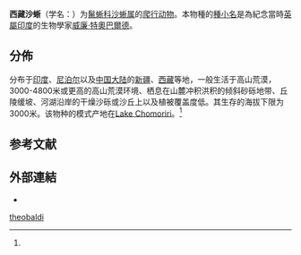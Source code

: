 {{Speciesbox
| name = 西藏沙蜥
| status = 
| status_system = 
| image = 
| genus = Phrynocephalus
| species = theobaldi
| authority = (Blyth, 1863){{r|id4422}}
| range_map = Phrynocephalus theobaldi distribution.png
}}

'''西藏沙蜥'''（学名：''{{lang|la|Phrynocephalus theobaldi}}''）为[[鬣蜥科|鬣蜥科]][[沙蜥属|沙蜥属]]的[[爬行动物|爬行动物]]{{r|id4422}}。本物種的[[種小名|種小名]]是為紀念當時[[英屬印度|英屬印度]]的生物學家[[威廉·特奧巴爾德|威廉·特奧巴爾德]]。

==分佈==
分布于[[印度|印度]]、[[尼泊尔|尼泊尔]]以及[[中国大陆|中国大陆]]的[[新疆|新疆]]、[[西藏|西藏]]等地，一般生活于高山荒漠，3000-4800米或更高的高山荒漠环境、栖息在山麓冲积洪积的倾斜砂砾地带、丘陵缓坡、河湖沿岸的干燥沙砾或沙丘上以及植被覆盖度低。其生存的海拔下限为3000米。该物种的模式产地在[[Lake_Chomoriri|Lake Chomoriri]]。<ref name='id4422'/>

==参考文献==
{{reflist|refs=
<ref name='id4422'>{{cite web| url =http://www.bioinfo.cn/db05/BjdwSpecies.php?action=view&id=4422| deadurl =yes| archiveurl =https://web.archive.org/web/20131203122335/http://www.bioinfo.cn/db05/BjdwSpecies.php?action=view&id=4422| title =西藏沙蜥| work =《中国动物物种编目数据库》| publisher =中国科学院微生物研究所| author =中国科学院动物研究所| accessdate =2009-04-11| archivedate =2013-12-03| language =zh-hans}}</ref>
}}

==外部連結==
* {{Wikispecies-inline |Phrynocephalus theobaldi}}
{{Taxonbar}}

[[Category:沙蜥属|theobaldi]]


{{蜥蜴小作品}}